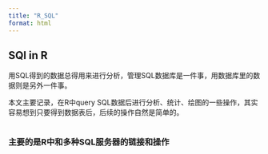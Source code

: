 ```yaml
---
title: "R_SQL"
format: html
---
```



## SQl in R

用SQL得到的数据总得用来进行分析，管理SQL数据库是一件事，用数据库里的数据则是另外一件事。

本文主要记录，在R中query SQL数据后进行分析、统计、绘图的一些操作，其实容易想到只要得到数据表后，后续的操作自然是简单的。


```r

```


### 主要的是R中和多种SQL服务器的链接和操作





